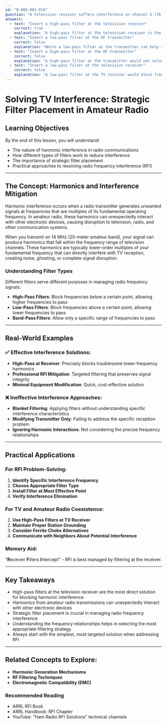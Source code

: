 ```yaml
---
id: "B-008-001-010"
question: "A television receiver suffers interference on channel 5 (76 MHz - 82 MHz) only when you transmit on 14 MHz. From your home you see the tower of a commercial FM station known to broadcast on 92.5 MHz. Which of these solutions would you try first?"
answers:
  - text: "Insert a high-pass filter at the television receiver"
    correct: true
    explanation: "A high-pass filter at the television receiver is the most direct solution to eliminate the interference. Since the interference occurs when transmitting on 14 MHz, a high-pass filter will block the lower frequency harmonics that are causing problems in the TV's channel 5 band while allowing the desired TV signals (76-82 MHz) to pass through. This approach addresses the specific interference without modifying the amateur radio transmission."
  - text: "Insert a low-pass filter at the HF transmitter"
    correct: false
    explanation: "While a low-pass filter at the transmitter can help reduce harmonics, it doesn't specifically target the interference affecting channel 5. Low-pass filters are designed to block higher frequencies, but in this case, the problem is caused by lower-frequency harmonics reaching the TV receiver. This solution would be less effective and less precise than a high-pass filter at the receiver."
  - text: "Insert a high-pass filter at the HF transmitter"
    correct: false
    explanation: "A high-pass filter at the transmitter would not solve the interference problem. This type of filter would block frequencies lower than the transmitter's operating frequency, which doesn't address the harmonics causing interference in the TV's channel 5 band. The most effective solution is to filter at the receiver's end."
  - text: "Insert a low-pass filter at the television receiver"
    correct: false
    explanation: "A low-pass filter at the TV receiver would block frequencies above the TV channel's range, which is not the issue in this scenario. The interference is caused by lower-frequency harmonics from the 14 MHz amateur radio transmission, so a low-pass filter would not effectively eliminate the problem. A high-pass filter is the more appropriate solution."
---
```


# Solving TV Interference: Strategic Filter Placement in Amateur Radio

## Learning Objectives
By the end of this lesson, you will understand:
- The nature of harmonic interference in radio communications
- How different types of filters work to reduce interference
- The importance of strategic filter placement
- Practical approaches to resolving radio frequency interference (RFI)

---

## The Concept: Harmonics and Interference Mitigation

Harmonic interference occurs when a radio transmitter generates unwanted signals at frequencies that are multiples of its fundamental operating frequency. In amateur radio, these harmonics can unexpectedly interact with other electronic devices, causing disruption to television, radio, and other communication systems.

When you transmit on 14 MHz (20-meter amateur band), your signal can produce harmonics that fall within the frequency range of television channels. These harmonics are typically lower-order multiples of your fundamental frequency that can directly interfere with TV reception, creating noise, ghosting, or complete signal disruption.

### Understanding Filter Types

Different filters serve different purposes in managing radio frequency signals:
- **High-Pass Filters**: Block frequencies below a certain point, allowing higher frequencies to pass
- **Low-Pass Filters**: Block frequencies above a certain point, allowing lower frequencies to pass
- **Band-Pass Filters**: Allow only a specific range of frequencies to pass

---

## Real-World Examples

### ✅ Effective Interference Solutions:
- **High-Pass at Receiver**: Precisely blocks troublesome lower-frequency harmonics
- **Professional RFI Mitigation**: Targeted filtering that preserves signal integrity
- **Minimal Equipment Modification**: Quick, cost-effective solution

### ❌ Ineffective Interference Approaches:
- **Blanket Filtering**: Applying filters without understanding specific interference characteristics
- **Modifying Transmitter Only**: Failing to address the specific reception problem
- **Ignoring Harmonic Interactions**: Not considering the precise frequency relationships

---

## Practical Applications

### For RFI Problem-Solving:
1. **Identify Specific Interference Frequency**
2. **Choose Appropriate Filter Type**
3. **Install Filter at Most Effective Point**
4. **Verify Interference Elimination**

### For TV and Amateur Radio Coexistence:
1. **Use High-Pass Filters at TV Receiver**
2. **Maintain Proper Station Grounding**
3. **Consider Ferrite Choke Alternatives**
4. **Communicate with Neighbors About Potential Interference**

### Memory Aid:
"**R**eceiver **F**ilters **I**ntercept" - RFI is best managed by filtering at the receiver.

---

## Key Takeaways

- High-pass filters at the television receiver are the most direct solution for blocking harmonic interference
- Harmonics from amateur radio transmissions can unexpectedly interact with other electronic devices
- Strategic filter placement is crucial in managing radio frequency interference
- Understanding the frequency relationships helps in selecting the most appropriate filtering strategy
- Always start with the simplest, most targeted solution when addressing RFI

---

## Related Concepts to Explore:
- **Harmonic Generation Mechanisms**
- **RF Filtering Techniques**
- **Electromagnetic Compatibility (EMC)**

### Recommended Reading
- ARRL RFI Book
- ARRL Handbook: RFI Chapter
- YouTube: "Ham Radio RFI Solutions" technical channels